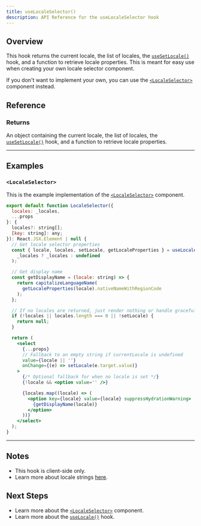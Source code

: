 ```yaml
---
title: useLocaleSelector()
description: API Reference for the useLocaleSelector hook
---
```


## Overview

This hook returns the current locale, the list of locales, the [`useSetLocale()`](/docs/next/api/helpers/useSetLocale) hook, and a function to retrieve locale properties.
This is meant for easy use when creating your own locale selector component.

If you don't want to implement your own, you can use the [`<LocaleSelector>`](/docs/next/api/components/localeSelector) component instead.

## Reference

### Returns

An object containing the current locale, the list of locales, the [`useSetLocale()`](/docs/next/api/helpers/useSetLocale) hook, and a function to retrieve locale properties.

---

## Examples

### `<LocaleSelector>`

This is the example implementation of the [`<LocaleSelector>`](/docs/next/api/components/localeSelector) component.

```jsx
export default function LocaleSelector({
  locales: _locales,
  ...props
}: {
  locales?: string[];
  [key: string]: any;
}): React.JSX.Element | null {
  // Get locale selector properties
  const { locale, locales, setLocale, getLocaleProperties } = useLocaleSelector(
    _locales ? _locales : undefined
  );

  // Get display name
  const getDisplayName = (locale: string) => {
    return capitalizeLanguageName(
      getLocaleProperties(locale).nativeNameWithRegionCode
    );
  };

  // If no locales are returned, just render nothing or handle gracefully
  if (!locales || locales.length === 0 || !setLocale) {
    return null;
  }

  return (
    <select
      {...props}
      // Fallback to an empty string if currentLocale is undefined
      value={locale || ''}
      onChange={(e) => setLocale(e.target.value)}
    >
      {/* Optional fallback for when no locale is set */}
      {!locale && <option value='' />}

      {locales.map((locale) => (
        <option key={locale} value={locale} suppressHydrationWarning>
          {getDisplayName(locale)}
        </option>
      ))}
    </select>
  );
}
```

---

## Notes

- This hook is client-side only.
- Learn more about locale strings [here](/docs/platform/locale-strings).

## Next Steps

- Learn more about the [`<LocaleSelector>`](/docs/next/api/components/localeSelector) component.
- Learn more about the [`useLocale()`](/docs/next/api/helpers/useLocale) hook.
